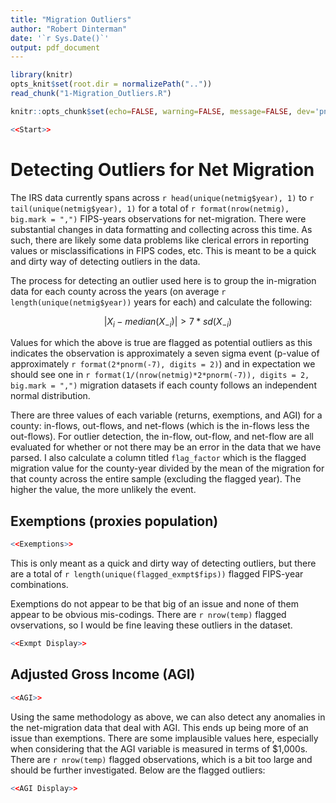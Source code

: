 ```yaml
---
title: "Migration Outliers"
author: "Robert Dinterman"
date: '`r Sys.Date()`'
output: pdf_document
---
```


```r
library(knitr)
opts_knit$set(root.dir = normalizePath(".."))
read_chunk("1-Migration_Outliers.R")
```

```r
knitr::opts_chunk$set(echo=FALSE, warning=FALSE, message=FALSE, dev='png')
```

```r
<<Start>>
```

# Detecting Outliers for Net Migration

The IRS data currently spans across `r head(unique(netmig$year), 1)` to `r tail(unique(netmig$year), 1)` for a total of `r format(nrow(netmig), big.mark = ",")` FIPS-years observations for net-migration. There were substantial changes in data formatting and collecting across this time. As such, there are likely some data problems like clerical errors in reporting values or misclassifications in FIPS codes, etc. This is meant to be a quick and dirty way of detecting outliers in the data.

The process for detecting an outlier used here is to group the in-migration data for each county across the years (on average `r length(unique(netmig$year))` years for each) and calculate the following:

$$ | X_i - median(X_{-i}) | > 7*sd(X_{-i}) $$

Values for which the above is true are flagged as potential outliers as this indicates the observation is approximately a seven sigma event (p-value of approximately `r format(2*pnorm(-7), digits = 2)`) and in expectation we should see one in `r format(1/(nrow(netmig)*2*pnorm(-7)), digits = 2, big.mark = ",")` migration datasets if each county follows an independent normal distribution.

There are three values of each variable (returns, exemptions, and AGI) for a county: in-flows, out-flows, and net-flows (which is the in-flows less the out-flows). For outlier detection, the in-flow, out-flow, and net-flow are all evaluated for whether or not there may be an error in the data that we have parsed. I also calculate a column titled `flag_factor` which is the flagged migration value for the county-year divided by the mean of the migration for that county across the entire sample (excluding the flagged year). The higher the value, the more unlikely the event.

## Exemptions (proxies population)

```r
<<Exemptions>>
```

This is only meant as a quick and dirty way of detecting outliers, but there are a total of `r length(unique(flagged_exmpt$fips))` flagged FIPS-year combinations.

Exemptions do not appear to be that big of an issue and none of them appear to be obvious mis-codings. There are `r nrow(temp)` flagged ovservations, so I would be fine leaving these outliers in the dataset.

```r
<<Exmpt Display>>
```

## Adjusted Gross Income (AGI)

```r
<<AGI>>
```

Using the same methodology as above, we can also detect any anomalies in the net-migration data that deal with AGI. This ends up being more of an issue than exemptions. There are some implausible values here, especially when considering that the AGI variable is measured in terms of \$1,000s. There are `r nrow(temp)` flagged observations, which is a bit too large and should be further investigated. Below are the flagged outliers:

```r
<<AGI Display>>
```